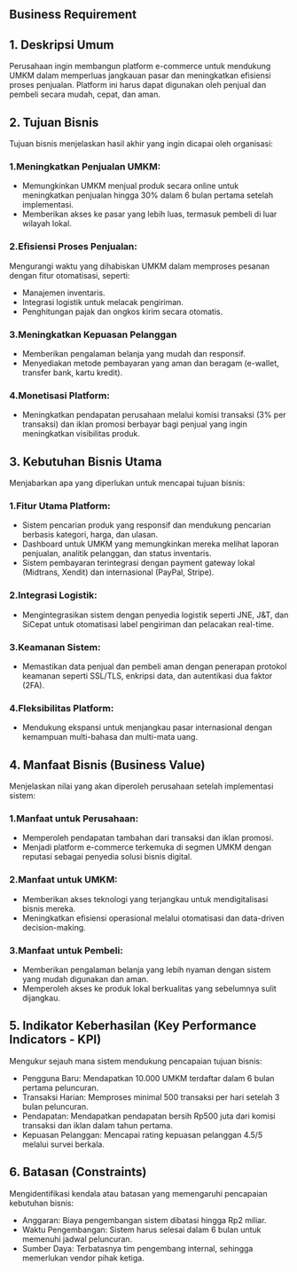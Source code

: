 ## Business Requirement

## 1. Deskripsi Umum
Perusahaan ingin membangun platform e-commerce untuk mendukung UMKM dalam memperluas jangkauan pasar dan meningkatkan efisiensi proses penjualan. Platform ini harus dapat digunakan oleh penjual dan pembeli secara mudah, cepat, dan aman.

## 2. Tujuan Bisnis
Tujuan bisnis menjelaskan hasil akhir yang ingin dicapai oleh organisasi:

### 1.Meningkatkan Penjualan UMKM:

- Memungkinkan UMKM menjual produk secara online untuk meningkatkan penjualan hingga 30% dalam 6 bulan pertama setelah implementasi.
- Memberikan akses ke pasar yang lebih luas, termasuk pembeli di luar wilayah lokal.

### 2.Efisiensi Proses Penjualan:
Mengurangi waktu yang dihabiskan UMKM dalam memproses pesanan dengan fitur otomatisasi, seperti:

- Manajemen inventaris.
- Integrasi logistik untuk melacak pengiriman.
- Penghitungan pajak dan ongkos kirim secara otomatis.

### 3.Meningkatkan Kepuasan Pelanggan

- Memberikan pengalaman belanja yang mudah dan responsif.
- Menyediakan metode pembayaran yang aman dan beragam (e-wallet, transfer bank, kartu kredit).

### 4.Monetisasi Platform:

- Meningkatkan pendapatan perusahaan melalui komisi transaksi (3% per transaksi) dan iklan promosi berbayar bagi penjual yang ingin meningkatkan visibilitas produk.

## 3. Kebutuhan Bisnis Utama
Menjabarkan apa yang diperlukan untuk mencapai tujuan bisnis:

### 1.Fitur Utama Platform:

- Sistem pencarian produk yang responsif dan mendukung pencarian berbasis kategori, harga, dan ulasan.
- Dashboard untuk UMKM yang memungkinkan mereka melihat laporan penjualan, analitik pelanggan, dan status inventaris.
- Sistem pembayaran terintegrasi dengan payment gateway lokal (Midtrans, Xendit) dan internasional (PayPal, Stripe).

### 2.Integrasi Logistik:

- Mengintegrasikan sistem dengan penyedia logistik seperti JNE, J&T, dan SiCepat untuk otomatisasi label pengiriman dan pelacakan real-time.

### 3.Keamanan Sistem:

- Memastikan data penjual dan pembeli aman dengan penerapan protokol keamanan seperti SSL/TLS, enkripsi data, dan autentikasi dua faktor (2FA).

### 4.Fleksibilitas Platform:

- Mendukung ekspansi untuk menjangkau pasar internasional dengan kemampuan multi-bahasa dan multi-mata uang.

## 4. Manfaat Bisnis (Business Value)
Menjelaskan nilai yang akan diperoleh perusahaan setelah implementasi sistem:

### 1.Manfaat untuk Perusahaan:

- Memperoleh pendapatan tambahan dari transaksi dan iklan promosi.
- Menjadi platform e-commerce terkemuka di segmen UMKM dengan reputasi sebagai penyedia solusi bisnis digital.

### 2.Manfaat untuk UMKM:

- Memberikan akses teknologi yang terjangkau untuk mendigitalisasi bisnis mereka.
- Meningkatkan efisiensi operasional melalui otomatisasi dan data-driven decision-making.

### 3.Manfaat untuk Pembeli:

- Memberikan pengalaman belanja yang lebih nyaman dengan sistem yang mudah digunakan dan aman.
- Memperoleh akses ke produk lokal berkualitas yang sebelumnya sulit dijangkau.

## 5. Indikator Keberhasilan (Key Performance Indicators - KPI)
Mengukur sejauh mana sistem mendukung pencapaian tujuan bisnis:

- Pengguna Baru: Mendapatkan 10.000 UMKM terdaftar dalam 6 bulan pertama peluncuran.
- Transaksi Harian: Memproses minimal 500 transaksi per hari setelah 3 bulan peluncuran.
- Pendapatan: Mendapatkan pendapatan bersih Rp500 juta dari komisi transaksi dan iklan dalam tahun pertama.
- Kepuasan Pelanggan: Mencapai rating kepuasan pelanggan 4.5/5 melalui survei berkala.

## 6. Batasan (Constraints)
Mengidentifikasi kendala atau batasan yang memengaruhi pencapaian kebutuhan bisnis:

- Anggaran: Biaya pengembangan sistem dibatasi hingga Rp2 miliar.
- Waktu Pengembangan: Sistem harus selesai dalam 6 bulan untuk memenuhi jadwal peluncuran.
- Sumber Daya: Terbatasnya tim pengembang internal, sehingga memerlukan vendor pihak ketiga.









 





